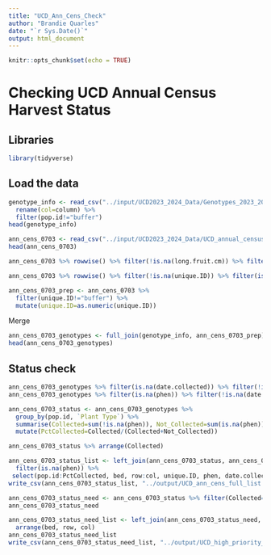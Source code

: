 ```yaml
---
title: "UCD_Ann_Cens_Check"
author: "Brandie Quarles"
date: "`r Sys.Date()`"
output: html_document
---
```


```r
knitr::opts_chunk$set(echo = TRUE)
```

# Checking UCD Annual Census Harvest Status 

## Libraries 
```r
library(tidyverse)
```

## Load the data
```r
genotype_info <- read_csv("../input/UCD2023_2024_Data/Genotypes_2023_2024.csv") %>% 
  rename(col=column) %>% 
  filter(pop.id!="buffer")
head(genotype_info)
```

```r
ann_cens_0703 <- read_csv("../input/UCD2023_2024_Data/UCD_annual_census_20240703_in_progress.csv") 
head(ann_cens_0703)

ann_cens_0703 %>% rowwise() %>% filter(!is.na(long.fruit.cm)) %>% filter(is.na(as.numeric(long.fruit.cm))) #there are still some data issues that need to be fixed 

ann_cens_0703 %>% rowwise() %>% filter(!is.na(unique.ID)) %>% filter(is.na(as.numeric(unique.ID))) #all buffers

ann_cens_0703_prep <- ann_cens_0703 %>% 
  filter(unique.ID!="buffer") %>% 
  mutate(unique.ID=as.numeric(unique.ID))
```

Merge
```r
ann_cens_0703_genotypes <- full_join(genotype_info, ann_cens_0703_prep)
head(ann_cens_0703_genotypes)
```

## Status check
```r
ann_cens_0703_genotypes %>% filter(is.na(date.collected)) %>% filter(!is.na(phen))
ann_cens_0703_genotypes %>% filter(is.na(phen)) %>% filter(!is.na(date.collected)) #only 1 plant with no phen but a date collected - 218-DPR

ann_cens_0703_status <- ann_cens_0703_genotypes %>% 
  group_by(pop.id, `Plant Type`) %>% 
  summarise(Collected=sum(!is.na(phen)), Not_Collected=sum(is.na(phen))) %>% 
  mutate(PctCollected=Collected/(Collected+Not_Collected))

ann_cens_0703_status %>% arrange(Collected)

ann_cens_0703_status_list <- left_join(ann_cens_0703_status, ann_cens_0703_genotypes) %>% 
  filter(is.na(phen)) %>% 
 select(pop.id:PctCollected, bed, row:col, unique.ID, phen, date.collected)
write_csv(ann_cens_0703_status_list, "../output/UCD_ann_cens_full_list.csv")

ann_cens_0703_status_need <- ann_cens_0703_status %>% filter(Collected==0)
ann_cens_0703_status_need

ann_cens_0703_status_need_list <- left_join(ann_cens_0703_status_need, ann_cens_0703_genotypes) %>% select(pop.id:Not_Collected, bed:col, unique.ID) %>% 
  arrange(bed, row, col)
ann_cens_0703_status_need_list
write_csv(ann_cens_0703_status_need_list, "../output/UCD_high_priority_list.csv")
```

